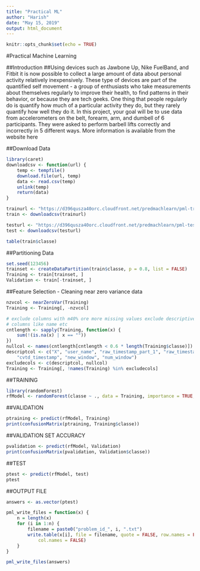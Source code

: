 ---
title: "Practical ML"
author: "Harish"
date: "May 15, 2019"
output: html_document
---

```{r setup, include=FALSE}
knitr::opts_chunk$set(echo = TRUE)
```

#Practical Machine Learning

##Introduction
##Using devices such as Jawbone Up, Nike FuelBand, and Fitbit it is now possible to collect a large amount of data about personal activity relatively inexpensively. These type of devices are part of the quantified self movement - a group of enthusiasts who take measurements about themselves regularly to improve their health, to find patterns in their behavior, or because they are tech geeks. One thing that people regularly do is quantify how much of a particular activity they do, but they rarely quantify how well they do it. In this project, your goal will be to use data from accelerometers on the belt, forearm, arm, and dumbell of 6 participants. They were asked to perform barbell lifts correctly and incorrectly in 5 different ways. More information is available from the website here


##Download Data
```{r}
library(caret)
downloadcsv <- function(url) {
    temp <- tempfile()
    download.file(url, temp)
    data <- read.csv(temp)
    unlink(temp)
    return(data)
}

trainurl <- "https://d396qusza40orc.cloudfront.net/predmachlearn/pml-training.csv"
train <- downloadcsv(trainurl)

testurl <- "https://d396qusza40orc.cloudfront.net/predmachlearn/pml-testing.csv"
test <- downloadcsv(testurl)

table(train$classe)

```
##Partitioning Data

```{r}
set.seed(123456)
trainset <- createDataPartition(train$classe, p = 0.8, list = FALSE)
Training <- train[trainset, ]
Validation <- train[-trainset, ]

```

##Feature Selection - Cleaning near zero variance data

```{r}
nzvcol <- nearZeroVar(Training)
Training <- Training[, -nzvcol]

# exclude columns with m40% ore more missing values exclude descriptive
# columns like name etc
cntlength <- sapply(Training, function(x) {
    sum(!(is.na(x) | x == ""))
})
nullcol <- names(cntlength[cntlength < 0.6 * length(Training$classe)])
descriptcol <- c("X", "user_name", "raw_timestamp_part_1", "raw_timestamp_part_2", 
    "cvtd_timestamp", "new_window", "num_window")
excludecols <- c(descriptcol, nullcol)
Training <- Training[, !names(Training) %in% excludecols]

```

##TRAINING

```{r}
library(randomForest)
rfModel <- randomForest(classe ~ ., data = Training, importance = TRUE, ntrees = 10)

```

##VALIDATION

```{r}
ptraining <- predict(rfModel, Training)
print(confusionMatrix(ptraining, Training$classe))

```

##VALIDATION SET ACCURACY

```{r}
pvalidation <- predict(rfModel, Validation)
print(confusionMatrix(pvalidation, Validation$classe))
```

##TEST

```{r}
ptest <- predict(rfModel, test)
ptest
```

##OUTPUT FILE

```{r}
answers <- as.vector(ptest)

pml_write_files = function(x) {
    n = length(x)
    for (i in 1:n) {
        filename = paste0("problem_id_", i, ".txt")
        write.table(x[i], file = filename, quote = FALSE, row.names = FALSE, 
            col.names = FALSE)
    }
}

pml_write_files(answers)
```
